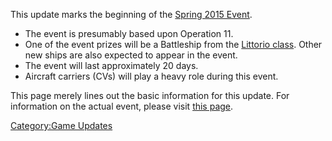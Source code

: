 This update marks the beginning of the [[Spring 2015 Event]]. 
* The event is presumably based upon Operation 11.
* One of the event prizes will be a Battleship from the [[wikipedia:Littorio-class battleship|Littorio class]]. Other new ships are also expected to appear in the event.
* The event will last approximately 20 days. 
* Aircraft carriers (CVs) will play a heavy role during this event.

This page merely lines out the basic information for this update. For information on the actual event, please visit [[Spring 2015 Event|this page]].

[[Category:Game Updates]]